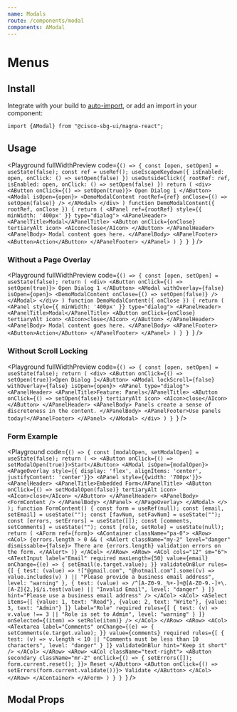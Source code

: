 ```yaml
---
name: Modals
route: /components/modal
components: AModal
---
```


# Menus

## Install

Integrate with your build to [auto-import](/#integrating), or add an import in your component:

```
import {AModal} from "@cisco-sbg-ui/magna-react";
```

## Usage

<Playground
  fullWidthPreview
  code={`() => {
    const [open, setOpen] = useState(false);
    const ref = useRef();
    useEscapeKeydown({
      isEnabled: open,
      onClick: () => setOpen(false)
    })
    useOutsideClick({
      rootRef: ref,
      isEnabled: open,
      onClick: () => setOpen(false)
    })
    return (
      <div>
        <AButton
            onClick={() => setOpen(true)}>
            Open Dialog 1
        </AButton>
        <AModal
            isOpen={open}>
          <DemoModalContent rootRef={ref} onClose={() => setOpen(false)} />
        </AModal>
      </div>
    )
  function DemoModalContent({ rootRef, onClose }) {
    return (
      <APanel ref={rootRef} style={{ minWidth: '400px' }} type="dialog">
        <APanelHeader>
          <APanelTitle>Modal</APanelTitle>
          <AButton onClick={onClose} tertiaryAlt icon>
            <AIcon>close</AIcon>
          </AButton>
        </APanelHeader>
        <APanelBody>
          Modal content goes here.
        </APanelBody>
        <APanelFooter>
          <AButton>Action</AButton>
        </APanelFooter>
      </APanel>
    )
  }
  }
`}
/>

### Without a Page Overlay

<Playground
  fullWidthPreview
  code={`() => {
    const [open, setOpen] = useState(false);
    return (
      <div>
        <AButton
            onClick={() => setOpen(true)}>
            Open Dialog 1
        </AButton>
        <AModal
            withOverlay={false}
            isOpen={open}>
          <DemoModalContent onClose={() => setOpen(false)} />
        </AModal>
      </div>
    )
  function DemoModalContent({ onClose }) {
    return (
      <APanel style={{ minWidth: '400px' }} type="dialog">
        <APanelHeader>
          <APanelTitle>Modal</APanelTitle>
          <AButton onClick={onClose} tertiaryAlt icon>
            <AIcon>close</AIcon>
          </AButton>
        </APanelHeader>
        <APanelBody>
          Modal content goes here.
        </APanelBody>
        <APanelFooter>
          <AButton>Action</AButton>
        </APanelFooter>
      </APanel>
    )
  }
  }
`}
/>

### Without Scroll Locking

<Playground
  fullWidthPreview
  code={`() => {
    const [open, setOpen] = useState(false);
    return (
      <div>
        <AButton onClick={() => setOpen(true)}>Open Dialog 1</AButton>
        <AModal
            lockScroll={false}
            withOverlay={false}
            isOpen={open}>
          <APanel type="dialog">
            <APanelHeader>
              <APanelTitle>Feature: Panels</APanelTitle>
              <AButton onClick={() => setOpen(false)} tertiaryAlt icon>
                <AIcon>close</AIcon>
              </AButton>
            </APanelHeader>
            <APanelBody>
              Panels create a sense of discreteness in the content.
            </APanelBody>
            <APanelFooter>Use panels today!</APanelFooter>
          </APanel>
        </AModal>
      </div>
    )
  }
`}
/>

### Form Example

<Playground
  code={`() => {
  const [modalOpen, setModalOpen] = useState(false);
  return (
    <>
      <AButton onClick={() => setModalOpen(true)}>Start</AButton>
      <AModal isOpen={modalOpen}>
        <APageOverlay
            style={{
              display: 'flex',
              alignItems: 'center',
              justifyContent: 'center'}}>
          <APanel style={{width: '700px'}}>
            <APanelHeader>
              <APanelTitle>Embedded Form</APanelTitle>
              <AButton onClick={() => setModalOpen(false)} tertiaryAlt icon>
                <AIcon>close</AIcon>
              </AButton>
            </APanelHeader>
            <APanelBody>
              <FormContent />
            </APanelBody>
          </APanel>
        </APageOverlay>
      </AModal>
    </>
  );
  function FormContent() {
    const form = useRef(null);
    const [email, setEmail] = useState("");
    const [favNum, setFavNum] = useState("");
    const [errors, setErrors] = useState([]);
    const [comments, setComments] = useState("");
    const [role, setRole] = useState(null);
    return (
      <AForm ref={form}>
        <AContainer className="pa-0">
          <ARow>
            <ACol>
              {errors.length > 0 && (
                <AAlert className="my-2" level="danger" dismissable={false}>
                  There are {errors.length} validation errors on the form.
                </AAlert>
              )}
            </ACol>
          </ARow>
          <ARow>
            <ACol cols="12" sm="6">
              <ATextInput
                label="Email"
                required
                maxLength={50}
                value={email}
                onChange={(e) => {
                  setEmail(e.target.value);
                }}
                validateOnBlur
                rules={[
                  {
                    test: (value) =>
                      !["@gmail.com", "@hotmail.com"].some((v) =>
                        value.includes(v)
                      ) || "Please provide a business email address",
                    level: "warning"
                  },
                  {
                    test: (value) =>
                      /^[A-Z0-9._%+-]+@[A-Z0-9.-]+\.[A-Z]{2,}$/i.test(value) ||
                      "Invalid Email",
                    level: "danger"
                  }
                ]}
                hint="Please use a business email address"
              />
            </ACol>
            <ACol>
              <ASelect
                items={[
                  {value: 1, text: "Read"},
                  {value: 2, text: "Write"},
                  {value: 3, text: "Admin"}
                ]}
                label="Role"
                required
                rules={[
                  {
                    test: (v) => v.value !== 3 || "Role is set to Admin",
                    level: "warning"
                  }
                ]}
                onSelected={(item) => setRole(item)}
              />
            </ACol>
          </ARow>
          <ARow>
            <ACol>
              <ATextarea
                label="Comments"
                onChange={(e) => {
                  setComments(e.target.value);
                }}
                value={comments}
                required
                rules={[
                  {
                    test: (v) =>
                      v.length < 10 ||
                      "Comments must be less than 10 characters",
                    level: "danger"
                  }
                ]}
                validateOnBlur
                hint="Keep it short"
              />
            </ACol>
          </ARow>
          <ARow>
            <ACol className="text-right">
              <AButton
                secondary
                className="mr-2"
                onClick={() => {
                  setErrors([]);
                  form.current.reset();
                }}>
                Reset
              </AButton>
              <AButton onClick={() => setErrors(form.current.validate())}>
                Validate
              </AButton>
            </ACol>
          </ARow>
        </AContainer>
      </AForm>
    )
  }
}
`}
/>

## Modal Props

<Props of="AModal" />
